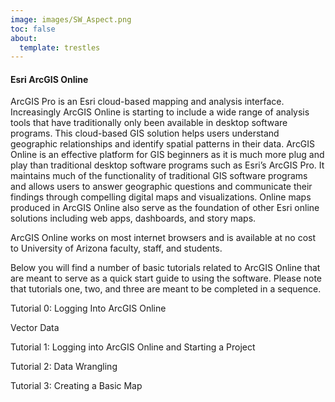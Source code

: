 ```yaml
---
image: images/SW_Aspect.png
toc: false
about:
  template: trestles
---
```


#### Esri ArcGIS Online

ArcGIS Pro is an Esri cloud-based mapping and analysis interface. Increasingly ArcGIS Online is starting to include a wide range of analysis tools that have traditionally only been available in desktop software programs. This cloud-based GIS solution helps users understand geographic relationships and identify spatial patterns in their data. ArcGIS Online is an effective platform for GIS beginners as it is much more plug and play than traditional desktop software programs such as Esri's ArcGIS Pro. It maintains much of the functionality of traditional GIS software programs and allows users to answer geographic questions and communicate their findings through compelling digital maps and visualizations. Online maps produced in ArcGIS Online also serve as the foundation of other Esri online solutions including web apps, dashboards, and story maps.

ArcGIS Online works on most internet browsers and is available at no cost to University of Arizona faculty, staff, and students.

Below you will find a number of basic tutorials related to ArcGIS Online that are meant to serve as a quick start guide to using the software. Please note that tutorials one, two, and three are meant to be completed in a sequence.

Tutorial 0: Logging Into ArcGIS Online

Vector Data

Tutorial 1: Logging into ArcGIS Online and Starting a Project

Tutorial 2: Data Wrangling

Tutorial 3: Creating a Basic Map
